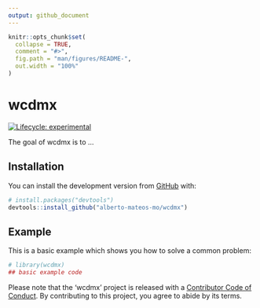 ```yaml
---
output: github_document
---
```


<!-- README.md is generated from README.Rmd. Please edit that file -->

```r
knitr::opts_chunk$set(
  collapse = TRUE,
  comment = "#>",
  fig.path = "man/figures/README-",
  out.width = "100%"
)
```

# wcdmx

<!-- badges: start -->
[![Lifecycle: experimental](https://img.shields.io/badge/lifecycle-experimental-orange.svg)](https://www.tidyverse.org/lifecycle/#experimental)
<!-- badges: end -->

The goal of wcdmx is to ...

## Installation

You can install the development version from [GitHub](https://github.com/) with:

``` r
# install.packages("devtools")
devtools::install_github("alberto-mateos-mo/wcdmx")
```

## Example

This is a basic example which shows you how to solve a common problem:

```r
# library(wcdmx)
## basic example code
```

Please note that the 'wcdmx' project is released with a
[Contributor Code of Conduct](CODE_OF_CONDUCT.md).
By contributing to this project, you agree to abide by its terms.
